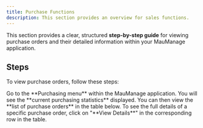 ```yaml
---
title: Purchase Functions
description: This section provides an overview for sales functions.
---
```


This section provides a clear, structured **step-by-step guide** for viewing purchase orders and their detailed information within your MauManage application.

## Steps

To view purchase orders, follow these steps:

<Step>
  <StepItem title="Navigate to Purchasing Menu">
    Go to the **Purchasing menu** within the MauManage application.
  </StepItem>

  <StepItem title="Review Purchasing Statistics">
    You will see the **current purchasing statistics** displayed.
  </StepItem>

  <StepItem title="View Purchase Order List">
    You can then view the **list of purchase orders** in the table below.
  </StepItem>

  <StepItem title="View Order Details">
    To see the full details of a specific purchase order, click on "**View Details**" in the corresponding row in the table.
  </StepItem>
</Step>